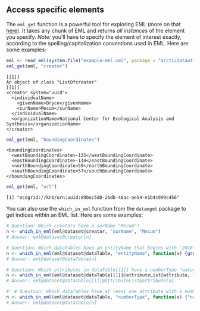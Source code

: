 ## Access specific elements
The `eml_get` function is a powerful tool for exploring EML (more on that [here](https://cran.rstudio.com/web/packages/EML/vignettes/parsing-EML.html)). It takes any chunk of EML and returns _all instances_ of the element you specify. _Note:_ you'll have to specify the element of interest exactly, according to the spelling/capitalization conventions used in EML. Here are some examples:

```r
eml <- read_eml(system.file("example-eml.xml", package = "arcticdatautils"))
eml_get(eml, "creator")
```
```
[[1]]
An object of class "ListOfcreator"
[[1]]
<creator system="uuid">
  <individualName>
    <givenName>Bryce</givenName>
    <surName>Mecum</surName>
  </individualName>
  <organizationName>National Center for Ecological Analysis and Synthesis</organizationName>
</creator>
```


```r
eml_get(eml, "boundingCoordinates")
```
```
<boundingCoordinates>
  <westBoundingCoordinate>-135</westBoundingCoordinate>
  <eastBoundingCoordinate>-134</eastBoundingCoordinate>
  <northBoundingCoordinate>59</northBoundingCoordinate>
  <southBoundingCoordinate>57</southBoundingCoordinate>
</boundingCoordinates>
```


```r
eml_get(eml, "url")
```
```
[1] "ecogrid://knb/urn:uuid:89bec5d0-26db-48ac-ae54-e1b4c999c456"
```

You can also use the `which_in_eml` function from the `datamgmt` package to get indices within an EML list. Here are some examples:

```r
# Question: Which creators have a surName "Mecum"?
n <- which_in_eml(eml@dataset@creator, "surName", "Mecum")
# Answer: eml@dataset@creator[n]

# Question: Which dataTables have an entityName that begins with "2016"
n <- which_in_eml(eml@dataset@dataTable, "entityName", function(x) {grepl("^2016", x)})
# Answer: eml@dataset@dataTable[n]

# Question: Which attributes in dataTable[[1]] have a numberType "natural"?
n <- which_in_eml(eml@dataset@dataTable[[1]]@attributeList@attribute, "numberType", "natural")
# Answer: eml@dataset@dataTable[[1]]@attributeList@attribute[n]

#' # Question: Which dataTables have at least one attribute with a numberType "natural"?
n <- which_in_eml(eml@dataset@dataTable, "numberType", function(x) {"natural" %in% x})
# Answer: eml@dataset@dataTable[n]
```
